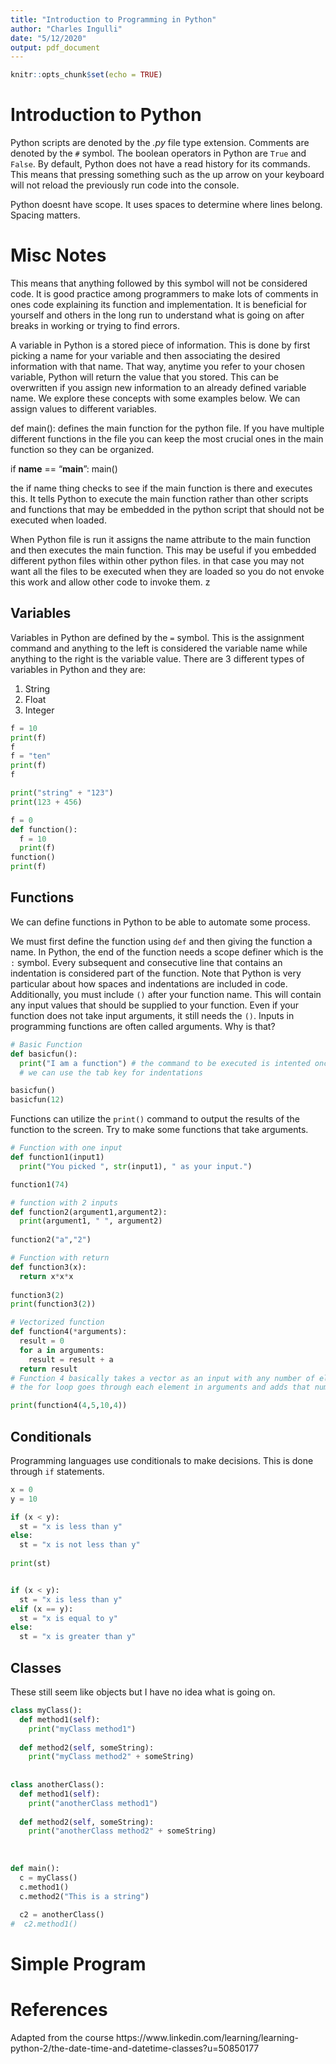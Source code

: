```yaml
---
title: "Introduction to Programming in Python"
author: "Charles Ingulli"
date: "5/12/2020"
output: pdf_document
---
```


```r
knitr::opts_chunk$set(echo = TRUE)
```


# Introduction to Python




Python scripts are denoted by the *.py* file type extension. Comments are denoted by the `#` symbol. 
The boolean operators in Python are `True` and `False`. By default, Python does not have a read history for its commands. This means that pressing something such as the up arrow on your keyboard will not reload the previously run code into the console.


Python doesnt have scope. It uses spaces to determine where lines belong. Spacing matters.


# Misc Notes

This means that anything followed by this symbol will not be considered code. It is good practice among programmers to make lots of comments in ones code explaining its function and implementation. It is beneficial for yourself and others in the long run to understand what is going on after breaks in working or trying to find errors.


A variable in Python is a stored piece of information. This is done by first picking a name for your variable and then associating the desired information with that name. That way, anytime you refer to your chosen variable, Python will return the value that you stored. This can be overwritten if you assign new information to an already defined variable name. We explore these concepts with some examples below. 
We can assign values to different variables. 




def main(): defines the main function for the python file. If you have multiple different functions in the file you can keep the most crucial ones in the main function so they can be organized.


if __name__ == "__main__":
  main()

the if name thing checks to see if the main function is there and executes this. It tells Python to execute the main function rather than other scripts and functions that may be embedded in the python script that should not be executed when loaded. 

When Python file is run it assigns the name attribute to the main function and then executes the main function. This may be useful if you embedded different python files within other python files. in that case you may not want all the files to be executed when they are loaded so you do not envoke this work and allow other code to invoke them. z










## Variables


Variables in Python are defined by the `=` symbol. This is the assignment command and anything to the left is considered the variable name while anything to the right is the variable value.
There are 3 different types of variables in Python and they are:

1. String
2. Float
3. Integer




```python
f = 10
print(f)
f
f = "ten"
print(f)
f
```


```python
print("string" + "123")
print(123 + 456)
```


```python
f = 0
def function():
  f = 10
  print(f)
function()
print(f)
```


## Functions

We can define functions in Python to be able to automate some process.


We must first define the function using `def` and then giving the function a name. In Python, the end of the function needs a scope definer which is the `:` symbol. Every subsequent and consecutive line that contains an indentation is considered part of the function. Note that Python is very particular about how spaces and indentations are included in code. Additionally, you must include `()` after your function name. This will contain any input values that should be supplied to your function. Even if your function does not take input arguments, it still needs the `()`. Inputs in programming functions are often called arguments. Why is that?

```python
# Basic Function
def basicfun():
  print("I am a function") # the command to be executed is intented once
  # we can use the tab key for indentations

basicfun()
basicfun(12)
```

Functions can utilize the `print()` command to output the results of the function to the screen.
Try to make some functions that take arguments.

```python
# Function with one input
def function1(input1)
  print("You picked ", str(input1), " as your input.")

function1(74)

# function with 2 inputs
def function2(argument1,argument2):
  print(argument1, " ", argument2)
  
function2("a","2")
```


```python
# Function with return
def function3(x):
  return x*x*x
  
function3(2)
print(function3(2))
```


```python
# Vectorized function
def function4(*arguments):
  result = 0
  for a in arguments:
    result = result + a
  return result
# Function 4 basically takes a vector as an input with any number of elements
# the for loop goes through each element in arguments and adds that number to result

print(function4(4,5,10,4))
```

## Conditionals

Programming languages use conditionals to make decisions. This is done through `if` statements.

```python
x = 0
y = 10

if (x < y):
  st = "x is less than y"
else: 
  st = "x is not less than y"
  
print(st)


if (x < y):
  st = "x is less than y"
elif (x == y):
  st = "x is equal to y"
else:
  st = "x is greater than y"

```


## Classes

These still seem like objects but I have no idea what is going on. 


```python
class myClass():
  def method1(self):
    print("myClass method1")
    
  def method2(self, someString):
    print("myClass method2" + someString)
    
    
class anotherClass():
  def method1(self):
    print("anotherClass method1")
    
  def method2(self, someString):
    print("anotherClass method2" + someString)
    
    
    
def main():
  c = myClass()
  c.method1()
  c.method2("This is a string")
  
  c2 = anotherClass()
#  c2.method1()
```

# Simple Program



# References 

Adapted from the course https://www.linkedin.com/learning/learning-python-2/the-date-time-and-datetime-classes?u=50850177

